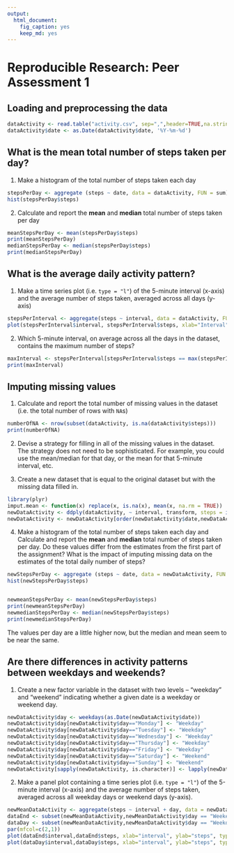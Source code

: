 ```yaml
---
output:
  html_document:
    fig_caption: yes
    keep_md: yes
---
```

Reproducible Research: Peer Assessment 1
========================================

## Loading and preprocessing the data
```r
dataActivity <- read.table("activity.csv", sep=",",header=TRUE,na.strings="NA",stringsAsFactors=FALSE)
dataActivity$date <- as.Date(dataActivity$date, '%Y-%m-%d')

```

## What is the mean total number of steps taken per day?

1. Make a histogram of the total number of steps taken each day

```r
stepsPerDay <- aggregate (steps ~ date, data = dataActivity, FUN = sum)
hist(stepsPerDay$steps)
```

2. Calculate and report the **mean** and **median** total number of
   steps taken per day

```r
meanStepsPerDay <- mean(stepsPerDay$steps)
print(meanStepsPerDay)
medianStepsPerDay <- median(stepsPerDay$steps)
print(medianStepsPerDay)

```

## What is the average daily activity pattern?

1. Make a time series plot (i.e. `type = "l"`) of the 5-minute
   interval (x-axis) and the average number of steps taken, averaged
   across all days (y-axis)

```r
stepsPerInterval <- aggregate(steps ~ interval, data = dataActivity, FUN = mean)
plot(stepsPerInterval$interval, stepsPerInterval$steps, xlab="Interval",ylab="Average Steps", type="l")

```

2. Which 5-minute interval, on average across all the days in the
   dataset, contains the maximum number of steps?

```r
maxInterval <- stepsPerInterval[stepsPerInterval$steps == max(stepsPerInterval$steps), 1]
print(maxInterval)
```


## Imputing missing values

1. Calculate and report the total number of missing values in the
   dataset (i.e. the total number of rows with `NA`s)

```r
numberOfNA <- nrow(subset(dataActivity, is.na(dataActivity$steps)))
print(numberOfNA)
```

2. Devise a strategy for filling in all of the missing values in the
   dataset. The strategy does not need to be sophisticated. For
   example, you could use the mean/median for that day, or the mean
   for that 5-minute interval, etc.

3. Create a new dataset that is equal to the original dataset but with
   the missing data filled in.

```r
library(plyr)
imput.mean <- function(x) replace(x, is.na(x), mean(x, na.rm = TRUE))
newDataActivity <- ddply(dataActivity, ~ interval, transform, steps = imput.mean(steps))
newDataActivity <- newDataActivity[order(newDataActivity$date,newDataActivity$interval),]
```

4. Make a histogram of the total number of steps taken each day and
   Calculate and report the **mean** and **median** total number of
   steps taken per day. Do these values differ from the estimates from
   the first part of the assignment? What is the impact of imputing
   missing data on the estimates of the total daily number of steps?

```r
newStepsPerDay <- aggregate (steps ~ date, data = newDataActivity, FUN = sum)
hist(newStepsPerDay$steps)


newmeanStepsPerDay <- mean(newStepsPerDay$steps)
print(newmeanStepsPerDay)
newmedianStepsPerDay <- median(newStepsPerDay$steps)
print(newmedianStepsPerDay)

```

The values per day are a little higher now, but the median and mean seem to be near the same.

## Are there differences in activity patterns between weekdays and weekends?

1. Create a new factor variable in the dataset with two levels --
   "weekday" and "weekend" indicating whether a given date is a
   weekday or weekend day.

```r
newDataActivity$day <- weekdays(as.Date(newDataActivity$date))
newDataActivity$day[newDataActivity$day=="Monday"] <- "Weekday"
newDataActivity$day[newDataActivity$day=="Tuesday"] <- "Weekday"
newDataActivity$day[newDataActivity$day=="Wednesday"] <- "Weekday"
newDataActivity$day[newDataActivity$day=="Thursday"] <- "Weekday"
newDataActivity$day[newDataActivity$day=="Friday"] <- "Weekday"
newDataActivity$day[newDataActivity$day=="Saturday"] <- "Weekend"
newDataActivity$day[newDataActivity$day=="Sunday"] <- "Weekend"
newDataActivity[sapply(newDataActivity, is.character)] <- lapply(newDataActivity[sapply(newDataActivity, is.character)], as.factor)

```

2. Make a panel plot containing a time series plot (i.e. `type = "l"`)
   of the 5-minute interval (x-axis) and the average number of steps
   taken, averaged across all weekday days or weekend days
   (y-axis).

```r
newMeanDataActivity <- aggregate(steps ~ interval + day, data = newDataActivity, FUN = mean)
dataEnd <- subset(newMeanDataActivity,newMeanDataActivity$day == "Weekend")
dataDay <- subset(newMeanDataActivity,newMeanDataActivity$day == "Weekday")
par(mfcol=c(2,1))
plot(dataEnd$interval,dataEnd$steps, xlab="interval", ylab="steps", type="l",col="black", main="Weekend")
plot(dataDay$interval,dataDay$steps, xlab="interval", ylab="steps", type="l",col="black", main="Weekday")

```